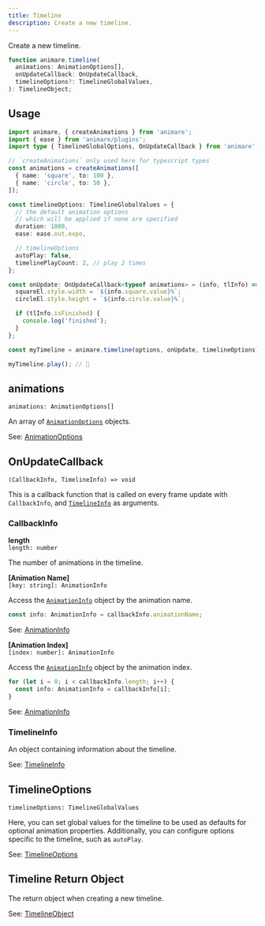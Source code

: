 ```yaml
---
title: Timeline
description: Create a new timeline.
---
```



Create a new timeline.

```ts title="syntax"
function animare.timeline(
  animations: AnimationOptions[],
  onUpdateCallback: OnUpdateCallback,
  timelineOptions?: TimelineGlobalValues,
): TimelineObject;
```

## Usage

```ts title="example" frame="terminal"
import animare, { createAnimations } from 'animare';
import { ease } from 'animare/plugins';
import type { TimelineGlobalOptions, OnUpdateCallback } from 'animare';

// `createAnimations` only used here for typescript types
const animations = createAnimations([
  { name: 'square', to: 100 },
  { name: 'circle', to: 50 },
]);

const timelineOptions: TimelineGlobalValues = {
  // the default animation options
  // which will be applied if none are specified
  duration: 1000,
  ease: ease.out.expo,

  // timelineOptions
  autoPlay: false,
  timelinePlayCount: 2, // play 2 times
};

const onUpdate: OnUpdateCallback<typeof animations> = (info, tlInfo) => {
  squareEl.style.width = `${info.square.value}%`;
  circleEl.style.height = `${info.circle.value}%`;

  if (tlInfo.isFinished) {
    console.log('finished');
  }
};

const myTimeline = animare.timeline(options, onUpdate, timelineOptions);

myTimeline.play(); // 🚀
```

## animations

`animations: AnimationOptions[]` <Badge text="Required" variant="note" size="small" />

An array of [`AnimationOptions`](/api/objects/animationoptions/) objects.

See: [AnimationOptions](/api/objects/animationoptions/)

## OnUpdateCallback

`(CallbackInfo, TimelineInfo) => void` <Badge text="Required" variant="note" size="small" />

This is a callback function that is called on every frame update
with `CallbackInfo`, and [`TimelineInfo`](/api/objects/timelineinfo) as arguments.

### CallbackInfo

**length** <br />
`length: number`

The number of animations in the timeline.

**[Animation Name]** <br />
`[key: string]: AnimationInfo`

Access the [`AnimationInfo`](/api/objects/animationinfo) object by the animation name.

```ts title="Get animation info by name" frame="terminal"
const info: AnimationInfo = callbackInfo.animationName;
```

See: [AnimationInfo](/api/objects/animationinfo)

**[Animation Index]** <br />
`[index: number]: AnimationInfo`

Access the [`AnimationInfo`](/api/objects/animationinfo) object by the animation index.

```ts title="Get animation info by index" frame="terminal"
for (let i = 0; i < callbackInfo.length; i++) {
  const info: AnimationInfo = callbackInfo[i];
}
```

See: [AnimationInfo](/api/objects/animationinfo)

### TimelineInfo

An object containing information about the timeline.

See: [TimelineInfo](/api/objects/timelineinfo)

## TimelineOptions

`timelineOptions: TimelineGlobalValues` <Badge text="Default: {}" variant="tip" size="small" />

Here, you can set global values for the timeline to be used as defaults for optional animation properties.
Additionally, you can configure options specific to the timeline, such as `autoPlay`.

See: [TimelineOptions](/api/objects/timelineoptions/)

## Timeline Return Object

The return object when creating a new timeline.

See: [TimelineObject](/api/objects/timelineobject/)
